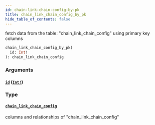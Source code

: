 ```yaml
---
id: chain-link-chain-config-by-pk
title: chain_link_chain_config_by_pk
hide_table_of_contents: false
---
```


fetch data from the table: "chain_link_chain_config" using primary key columns

```graphql
chain_link_chain_config_by_pk(
  id: Int!
): chain_link_chain_config
```

### Arguments

#### [`id`](#) ([`Int!`](/07-graphql/scalars/int))

### Type

#### [`chain_link_chain_config`](/07-graphql/objects/chain-link-chain-config)

columns and relationships of "chain_link_chain_config"
